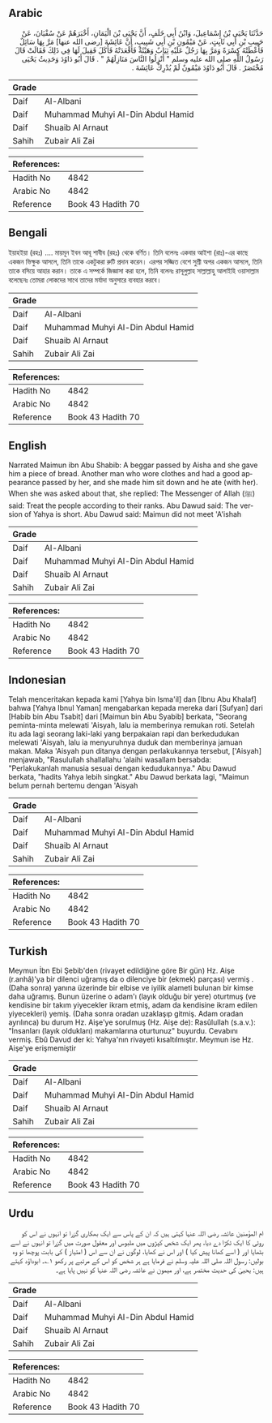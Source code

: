 ## Arabic


<div dir="rtl" lang="ar" style={{fontSize:'larger',backgroundColor:'#f8f9fa',padding:20}}>
حَدَّثَنَا يَحْيَى بْنُ إِسْمَاعِيلَ، وَابْنُ أَبِي خَلَفٍ، أَنَّ يَحْيَى بْنَ الْيَمَانِ، أَخْبَرَهُمْ عَنْ سُفْيَانَ، عَنْ حَبِيبِ بْنِ أَبِي ثَابِتٍ، عَنْ مَيْمُونِ بْنِ أَبِي شَبِيبٍ، أَنَّ عَائِشَةَ [رضى الله عنها] مَرَّ بِهَا سَائِلٌ فَأَعْطَتْهُ كِسْرَةً وَمَرَّ بِهَا رَجُلٌ عَلَيْهِ ثِيَابٌ وَهَيْئَةٌ فَأَقْعَدَتْهُ فَأَكَلَ فَقِيلَ لَهَا فِي ذَلِكَ فَقَالَتْ قَالَ رَسُولُ اللَّهِ صلى الله عليه وسلم ‏"‏ أَنْزِلُوا النَّاسَ مَنَازِلَهُمْ ‏"‏ ‏.‏ قَالَ أَبُو دَاوُدَ وَحَدِيثُ يَحْيَى مُخْتَصَرٌ ‏.‏ قَالَ أَبُو دَاوُدَ مَيْمُونٌ لَمْ يُدْرِكْ عَائِشَةَ ‏.‏
</div>
<div style={{backgroundColor:'#f8f9fa',padding:20, marginBottom: 10}}><table> <thead> <tr> <th>Grade</th> <th></th> </tr> </thead> <tbody> <tr><td>Daif</td><td>Al-Albani</td></tr><tr><td>Daif</td><td>Muhammad Muhyi Al-Din Abdul Hamid</td></tr><tr><td>Daif</td><td>Shuaib Al Arnaut</td></tr><tr><td>Sahih</td><td>Zubair Ali Zai</td></tr></tbody></table><table> <thead> <tr> <th>References:</th> <th></th> </tr> </thead> <tbody><tr><td>Hadith No</td><td>4842</td></tr><tr><td>Arabic No</td><td>4842</td></tr><tr><td>Reference</td><td>Book 43 Hadith 70</td></tr></tbody></table></div>

## Bengali


<div dir="ltr" lang="bn" style={{fontSize:'larger',backgroundColor:'#f8f9fa',padding:20}}>
ইয়াহইয়া (রহঃ) .... মায়মূন ইবন আবূ শাবীব (রহঃ) থেকে বর্ণিত। তিনি বলেনঃ একবার আইশা (রাঃ)-এর কাছে একজন ভিক্ষুক আসলে, তিনি তাকে একটুকরা রুটি প্রদান করেন। এরপর সজ্জিত বেশে সুশ্রী অপর একজন আসলে, তিনি তাকে বসিয়ে আহার করান। তাকে এ সম্পর্কে জিজ্ঞাসা করা হলে, তিনি বলেনঃ রাসূলুল্লাহ সাল্লাল্লাহু আলাইহি ওয়াসাল্লাম বলেছেনঃ তোমরা লোকদের সাথে তাদের মর্যাদা অনুসারে ব্যবহার করবে।
</div>
<div style={{backgroundColor:'#f8f9fa',padding:20, marginBottom: 10}}><table> <thead> <tr> <th>Grade</th> <th></th> </tr> </thead> <tbody> <tr><td>Daif</td><td>Al-Albani</td></tr><tr><td>Daif</td><td>Muhammad Muhyi Al-Din Abdul Hamid</td></tr><tr><td>Daif</td><td>Shuaib Al Arnaut</td></tr><tr><td>Sahih</td><td>Zubair Ali Zai</td></tr></tbody></table><table> <thead> <tr> <th>References:</th> <th></th> </tr> </thead> <tbody><tr><td>Hadith No</td><td>4842</td></tr><tr><td>Arabic No</td><td>4842</td></tr><tr><td>Reference</td><td>Book 43 Hadith 70</td></tr></tbody></table></div>

## English


<div dir="ltr" lang="en" style={{fontSize:'larger',backgroundColor:'#f8f9fa',padding:20}}>
Narrated Maimun ibn Abu Shabib: A beggar passed by Aisha and she gave him a piece of bread. Another man who wore clothes and had a good appearance passed by her, and she made him sit down and he ate (with her). When she was asked about that, she replied: The Messenger of Allah (ﷺ) said: Treat the people according to their ranks. Abu Dawud said: The version of Yahya is short. Abu Dawud said: Maimun did not meet 'A'ishah
</div>
<div style={{backgroundColor:'#f8f9fa',padding:20, marginBottom: 10}}><table> <thead> <tr> <th>Grade</th> <th></th> </tr> </thead> <tbody> <tr><td>Daif</td><td>Al-Albani</td></tr><tr><td>Daif</td><td>Muhammad Muhyi Al-Din Abdul Hamid</td></tr><tr><td>Daif</td><td>Shuaib Al Arnaut</td></tr><tr><td>Sahih</td><td>Zubair Ali Zai</td></tr></tbody></table><table> <thead> <tr> <th>References:</th> <th></th> </tr> </thead> <tbody><tr><td>Hadith No</td><td>4842</td></tr><tr><td>Arabic No</td><td>4842</td></tr><tr><td>Reference</td><td>Book 43 Hadith 70</td></tr></tbody></table></div>

## Indonesian


<div dir="ltr" lang="id" style={{fontSize:'larger',backgroundColor:'#f8f9fa',padding:20}}>
Telah menceritakan kepada kami [Yahya bin Isma'il] dan [Ibnu Abu Khalaf] bahwa [Yahya Ibnul Yaman] mengabarkan kepada mereka dari [Sufyan] dari [Habib bin Abu Tsabit] dari [Maimun bin Abu Syabib] berkata, "Seorang peminta-minta melewati 'Aisyah, lalu ia memberinya remukan roti. Setelah itu ada lagi seorang laki-laki yang berpakaian rapi dan berkedudukan melewati 'Aisyah, lalu ia menyuruhnya duduk dan memberinya jamuan makan. Maka 'Aisyah pun ditanya dengan perlakukannya tersebut, ['Aisyah] menjawab, "Rasulullah shallallahu 'alaihi wasallam bersabda: "Perlakukanlah manusia sesuai dengan kedudukannya." Abu Dawud berkata, "hadits Yahya lebih singkat." Abu Dawud berkata lagi, "Maimun belum pernah bertemu dengan 'Aisyah
</div>
<div style={{backgroundColor:'#f8f9fa',padding:20, marginBottom: 10}}><table> <thead> <tr> <th>Grade</th> <th></th> </tr> </thead> <tbody> <tr><td>Daif</td><td>Al-Albani</td></tr><tr><td>Daif</td><td>Muhammad Muhyi Al-Din Abdul Hamid</td></tr><tr><td>Daif</td><td>Shuaib Al Arnaut</td></tr><tr><td>Sahih</td><td>Zubair Ali Zai</td></tr></tbody></table><table> <thead> <tr> <th>References:</th> <th></th> </tr> </thead> <tbody><tr><td>Hadith No</td><td>4842</td></tr><tr><td>Arabic No</td><td>4842</td></tr><tr><td>Reference</td><td>Book 43 Hadith 70</td></tr></tbody></table></div>

## Turkish


<div dir="ltr" lang="tr" style={{fontSize:'larger',backgroundColor:'#f8f9fa',padding:20}}>
Meymun İbn Ebi Şebib'den (rivayet edildiğine göre Bir gün) Hz. Aişe (r.anhâ)'ya bir dilenci uğramış da o dilenciye bir (ekmek) parçası) vermiş .(Daha sonra) yanına üzerinde bir elbise ve iyilik alameti bulunan bir kimse daha uğramış. Bunun üzerine o adam'ı (layık olduğu bir yere) oturtmuş (ve kendisine bir takım yiyecekler ikram etmiş, adam da kendisine ikram edilen yiyecekleri) yemiş. (Daha sonra oradan uzaklaşıp gitmiş. Adam oradan ayrılınca) bu durum Hz. Aişe'ye sorulmuş (Hz. Aişe de): Rasûlullah (s.a.v.): "İnsanları (layık oldukları) makamlarına oturtunuz" buyurdu. Cevabını vermiş. Ebû Davud der ki: Yahya'nın rivayeti kısaltılmıştır. Meymun ise Hz. Aişe'ye erişmemiştir
</div>
<div style={{backgroundColor:'#f8f9fa',padding:20, marginBottom: 10}}><table> <thead> <tr> <th>Grade</th> <th></th> </tr> </thead> <tbody> <tr><td>Daif</td><td>Al-Albani</td></tr><tr><td>Daif</td><td>Muhammad Muhyi Al-Din Abdul Hamid</td></tr><tr><td>Daif</td><td>Shuaib Al Arnaut</td></tr><tr><td>Sahih</td><td>Zubair Ali Zai</td></tr></tbody></table><table> <thead> <tr> <th>References:</th> <th></th> </tr> </thead> <tbody><tr><td>Hadith No</td><td>4842</td></tr><tr><td>Arabic No</td><td>4842</td></tr><tr><td>Reference</td><td>Book 43 Hadith 70</td></tr></tbody></table></div>

## Urdu


<div dir="rtl" lang="ur" style={{fontSize:'larger',backgroundColor:'#f8f9fa',padding:20}}>
ام المؤمنین عائشہ رضی اللہ عنہا کہتی ہیں کہ ان کے پاس سے ایک بھکاری گزرا تو انہوں نے اس کو روٹی کا ایک ٹکڑا دے دیا، پھر ایک شخص کپڑوں میں ملبوس اور معقول صورت میں گزرا تو انہوں نے اسے بٹھایا اور ( اسے کھانا پیش کیا ) اور اس نے کھایا، لوگوں نے ان سے اس ( امتیاز ) کی بابت پوچھا تو وہ بولیں: رسول اللہ صلی اللہ علیہ وسلم نے فرمایا ہے ہر شخص کو اس کے مرتبے پر رکھو ۱؎۔ ابوداؤد کہتے ہیں: یحییٰ کی حدیث مختصر ہے، اور میمون نے عائشہ رضی اللہ عنہا کو نہیں پایا ہے۔
</div>
<div style={{backgroundColor:'#f8f9fa',padding:20, marginBottom: 10}}><table> <thead> <tr> <th>Grade</th> <th></th> </tr> </thead> <tbody> <tr><td>Daif</td><td>Al-Albani</td></tr><tr><td>Daif</td><td>Muhammad Muhyi Al-Din Abdul Hamid</td></tr><tr><td>Daif</td><td>Shuaib Al Arnaut</td></tr><tr><td>Sahih</td><td>Zubair Ali Zai</td></tr></tbody></table><table> <thead> <tr> <th>References:</th> <th></th> </tr> </thead> <tbody><tr><td>Hadith No</td><td>4842</td></tr><tr><td>Arabic No</td><td>4842</td></tr><tr><td>Reference</td><td>Book 43 Hadith 70</td></tr></tbody></table></div>